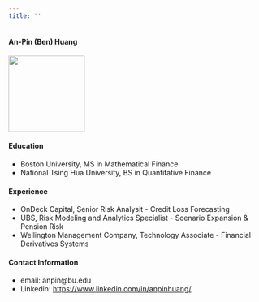 ```yaml
---
title: ''
---
```


#### An-Pin (Ben) Huang
<img src="suitUp.jpeg" width="150" height="150" />
  
#### Education
* Boston University, MS in Mathematical Finance
* National Tsing Hua University, BS in Quantitative Finance

#### Experience
* OnDeck Capital, Senior Risk Analysit - Credit Loss Forecasting
* UBS, Risk Modeling and Analytics Specialist - Scenario Expansion & Pension Risk
* Wellington Management Company, Technology Associate - Financial Derivatives Systems

#### Contact Information
* email: anpin@bu.edu
* Linkedin: [https://www.linkedin.com/in/anpinhuang/](https://www.linkedin.com/in/anpinhuang/)
